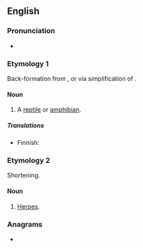 ==English==

===Pronunciation===
* {{rhymes|ɜː(ɹ)p|lang=en}}

===Etymology 1===
Back-formation from {{m|en|herpetology}}, or via simplification of {{m|en|herptile}}.

====Noun====
{{en-noun}}

# {{lb|en|colloquial}} A [[reptile]] or [[amphibian]].

=====Translations=====
{{trans-top|reptile or amphbian}}
* Finnish: {{t|fi|herppi}}
{{trans-mid}}
{{trans-bottom}}

===Etymology 2===
Shortening.

====Noun====
{{en-noun|-}}

# {{lb|en|colloquial}} [[herpes|Herpes]].

===Anagrams===
* {{anagrams|en|perh}}